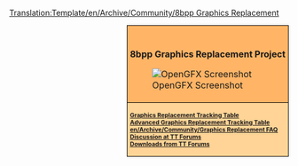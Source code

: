 <noinclude>[[Translation:Template/en/Archive/Community/8bpp Graphics Replacement]]</noinclude><div style="float:right; padding-left:12px; background:#ffffff;">
<div style="border:1px solid #000000; background:#ffb466; padding:5px; -moz-border-radius-topleft:5px; -moz-border-radius-topright:5px; font-size: 12pt;">
<div style="text-align:center; margin-bottom:1em"><strong style="font-size:1em">{{PAGENAME}}<br />8bpp Graphics Replacement Project</strong></div>
[[File:en/Archive/Community/OpenGFX Screenshot.png|center|OpenGFX Screenshot]]
</div>
<div style="border:1px solid black; border-top-width: 0px; background:#ffd496; padding:5px; -moz-border-radius-bottomleft:5px; -moz-border-radius-bottomright:8px; font-size: 8pt; font-weight:bold">
[[en/Archive/Community/Graphics Replacement|Graphics Replacement Tracking Table]]<br/>
[[en/Archive/Community/Advanced Graphics Replacement Features|Advanced Graphics Replacement Tracking Table]]<br/>
[[en/Archive/Community/Graphics Replacement FAQ]]<br/>
[http://www.tt-forums.net/viewtopic.php?f=36&t=35310 Discussion at TT Forums]<br/>
[http://www.tt-forums.net/viewtopic.php?p=647832#p647832 Downloads from TT Forums]<br/>
</div>
</div>
<includeonly>[[Category:en/Archive/Community/8bpp Graphics Replacement|{{PAGENAME}}]]</includeonly>